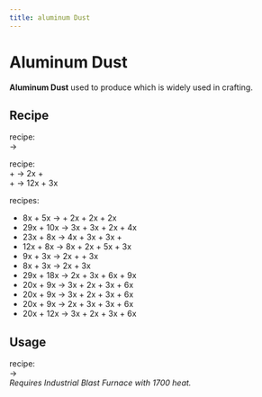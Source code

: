 ```yaml
---
title: aluminum Dust
---
```


<ItemImage file="aluminum_dust" alt="aluminum Dust" size="200" />

# Aluminum Dust

**Aluminum Dust** used to produce <McItem slug="techreborn:aluminum_ingot" inline={true}/> which is widely used in crafting.

## Recipe

<McItem slug="techreborn:grinder" inline={true}/> recipe:  
<McItem slug="techreborn:aluminum_ingot" inline={true}/> → <McItem slug="techreborn:aluminum_dust" inline={true}/>

<McItem slug="techreborn:industrial_grinder" inline={true}/> recipe:  
<McItem slug="techreborn:bauxite_ore" inline={true}/> + <McItem slug="techreborn:water_cell" inline={true}/> → 2x <McItem slug="techreborn:bauxite_dust" inline={true}/> + <McItem slug="techreborn:aluminum_dust" inline={true}/>  
<McItem slug="techreborn:sodalite_ore" inline={true}/> + <McItem slug="techreborn:water_cell" inline={true}/> → 12x <McItem slug="techreborn:sodalite_dust" inline={true}/> + 3x <McItem slug="techreborn:aluminum_dust" inline={true}/>

<McItem slug="techreborn:industrial_electrolyzer" inline={true}/> recipes:  
- 8x <McItem slug="techreborn:clay_dust" inline={true}/> + 5x <McItem slug="techreborn:empty_cell" inline={true}/> → <McItem slug="techreborn:lithium_cell" inline={true}/> + 2x <McItem slug="techreborn:silicon_cell" inline={true}/> + 2x <McItem slug="techreborn:aluminum_dust" inline={true}/> + 2x <McItem slug="techreborn:sodium_cell" inline={true}/>  
- 29x <McItem slug="techreborn:lazurite_dust" inline={true}/> + 10x <McItem slug="techreborn:empty_cell" inline={true}/> → 3x <McItem slug="techreborn:aluminum_dust" inline={true}/> + 3x <McItem slug="techreborn:silicon_cell" inline={true}/> + 2x <McItem slug="techreborn:calcium_cell" inline={true}/> + 4x <McItem slug="techreborn:sodium_cell" inline={true}/>  
- 23x <McItem slug="techreborn:sodalite_dust" inline={true}/> + 8x <McItem slug="techreborn:empty_cell" inline={true}/> → 4x <McItem slug="techreborn:sodium_cell" inline={true}/> + 3x <McItem slug="techreborn:aluminum_dust" inline={true}/> + 3x <McItem slug="techreborn:silicon_cell" inline={true}/> + <McItem slug="techreborn:chlorite_cell" inline={true}/>  
- 12x <McItem slug="techreborn:bauxite_dust" inline={true}/> + 8x <McItem slug="techreborn:empty_cell" inline={true}/> → 8x <McItem slug="techreborn:aluminum_dust" inline={true}/> + 2x <McItem slug="techreborn:small_pile_of_titanium_dust" inline={true}/> + 5x <McItem slug="techreborn:hydrogen_cell" inline={true}/> + 3x <McItem slug="techreborn:compressed_air_cell" inline={true}/>  
- 9x <McItem slug="techreborn:ruby_dust" inline={true}/> + 3x <McItem slug="techreborn:empty_cell" inline={true}/> → 2x <McItem slug="techreborn:aluminum_dust" inline={true}/> + <McItem slug="techreborn:chrome_dust" inline={true}/> + 3x <McItem slug="techreborn:compressed_air_cell" inline={true}/>  
- 8x <McItem slug="techreborn:sapphire_dust" inline={true}/> + 3x <McItem slug="techreborn:empty_cell" inline={true}/> → 2x <McItem slug="techreborn:aluminum_dust" inline={true}/> + 3x <McItem slug="techreborn:compressed_air_cell" inline={true}/>  
- 29x <McItem slug="techreborn:emerald_dust" inline={true}/> + 18x <McItem slug="techreborn:empty_cell" inline={true}/> → 2x <McItem slug="techreborn:aluminum_dust" inline={true}/> + 3x <McItem slug="techreborn:beryllium_cell" inline={true}/> + 6x <McItem slug="techreborn:silicon_cell" inline={true}/> + 9x <McItem slug="techreborn:compressed_air_cell" inline={true}/>  
- 20x <McItem slug="techreborn:pyrope_dust" inline={true}/> + 9x <McItem slug="techreborn:empty_cell" inline={true}/> → 3x <McItem slug="techreborn:magnesium_dust" inline={true}/> + 2x <McItem slug="techreborn:aluminum_dust" inline={true}/> + 3x <McItem slug="techreborn:silicon_cell" inline={true}/> + 6x <McItem slug="techreborn:compressed_air_cell" inline={true}/>  
- 20x <McItem slug="techreborn:almandine_dust" inline={true}/> + 9x <McItem slug="techreborn:empty_cell" inline={true}/> → 3x <McItem slug="techreborn:iron_dust" inline={true}/> + 2x <McItem slug="techreborn:aluminum_dust" inline={true}/> + 3x <McItem slug="techreborn:silicon_cell" inline={true}/> + 6x <McItem slug="techreborn:compressed_air_cell" inline={true}/>  
- 20x <McItem slug="techreborn:spessartine_dust" inline={true}/> + 9x <McItem slug="techreborn:empty_cell" inline={true}/> → 2x <McItem slug="techreborn:aluminum_dust" inline={true}/> + 3x <McItem slug="techreborn:manganese_dust" inline={true}/> + 3x <McItem slug="techreborn:silicon_cell" inline={true}/> + 6x <McItem slug="techreborn:compressed_air_cell" inline={true}/>  
- 20x <McItem slug="techreborn:grossular_dust" inline={true}/> + 12x <McItem slug="techreborn:empty_cell" inline={true}/> → 3x <McItem slug="techreborn:calcium_cell" inline={true}/> + 2x <McItem slug="techreborn:aluminum_dust" inline={true}/> + 3x <McItem slug="techreborn:silicon_cell" inline={true}/> + 6x <McItem slug="techreborn:compressed_air_cell" inline={true}/>

## Usage

<McItem slug="techreborn:blast_furnace" inline={true}/> recipe:  
<McItem slug="techreborn:aluminum_dust" inline={true}/> → <McItem slug="techreborn:aluminum_ingot" inline={true}/>  
_Requires Industrial Blast Furnace with 1700 heat._